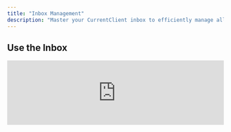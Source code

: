 ```yaml
---
title: "Inbox Management"
description: "Master your CurrentClient inbox to efficiently manage all client communications"
---
```


## Use the Inbox

<iframe 
  src="https://www.loom.com/embed/a8d77ebf04084de4b0a921cc1fdbd656" 
  width="100%" 
  height={400}
  frameBorder={0} 
  allowFullScreen
/>

**Duration:** 9 minutes

Master your CurrentClient inbox to efficiently manage all client communications, including texts, calls, and conversation history in one unified interface.

<Info>
  **Inbox Features:** View conversation history, respond to messages, see contact details, and manage all communications from one unified interface.
</Info>

## Schedule Individual Messages

<iframe 
  src="https://www.loom.com/embed/e712cf7caac4459fa47585fd5ae5e563" 
  width="100%" 
  height={400}
  frameBorder={0} 
  allowFullScreen
/>

**Duration:** 3 minutes

Schedule messages to be sent at the optimal time for your contacts, ensuring your communications arrive when they're most likely to be seen.

## Conversation Management

<iframe 
  src="https://www.loom.com/embed/cf9ea882d9224c34b148634d2ff70655" 
  width="100%" 
  height={400}
  frameBorder={0} 
  allowFullScreen
/>

**Duration:** 2 minutes

Understand the difference between active and completed conversations and how to effectively manage your communication workflow.

## Inbox Organization

<CardGroup cols={2}>
  <Card title="Active Conversations" icon="comments">
    Ongoing discussions requiring follow-up or response
  </Card>
  <Card title="Completed Conversations" icon="check-circle">
    Resolved issues or finished discussions
  </Card>
  <Card title="Unread Messages" icon="envelope">
    New messages that haven't been viewed yet
  </Card>
  <Card title="Scheduled Messages" icon="calendar-clock">
    Messages set to send at future dates/times
  </Card>
</CardGroup>

## Inbox Best Practices

<Steps>
  <Step title="Regular Check-ins">
    Check your inbox multiple times throughout the day
  </Step>
  <Step title="Quick Response">
    Respond to messages promptly, even if just to acknowledge receipt
  </Step>
  <Step title="Organize Conversations">
    Mark conversations as complete when resolved
  </Step>
  <Step title="Use Templates">
    Create message templates for common responses
  </Step>
</Steps>

## Message Scheduling Strategy

<Accordion title="Optimal Send Times">
  **Best practices for message timing:**
  - **Business Hours:** 9 AM - 5 PM in recipient's time zone
  - **Weekdays:** Tuesday through Thursday typically perform best
  - **Avoid:** Late evenings, early mornings, and weekends
  - **Special Events:** Consider holidays and industry-specific busy periods
</Accordion>

<Accordion title="Time Zone Considerations">
  - Always schedule based on the recipient's local time
  - Use CurrentClient's automatic time zone detection
  - Double-check time zones for important messages
  - Consider daylight saving time changes
</Accordion>

<Tip>
  **Best Practice:** Schedule messages during business hours in your contact's time zone for better response rates.
</Tip>

## Conversation States

<Accordion title="Active vs Completed Conversations">
  **Active Conversations:**
  - Ongoing client discussions requiring follow-up
  - New messages or recent activity
  - Pending responses or actions needed
  
  **Completed Conversations:**  
  - Resolved client issues or completed transactions
  - Archived for record-keeping
  - No immediate action required
</Accordion>

## Inbox Efficiency Tips

### Quick Actions
- **Keyboard Shortcuts** - Learn hotkeys for common actions
- **Bulk Operations** - Select multiple conversations for mass actions
- **Search & Filter** - Find specific conversations quickly
- **Contact Context** - View full contact details without leaving inbox

### Response Templates
Create templates for:
- Initial responses and acknowledgments
- Common questions and answers
- Follow-up reminders
- Appointment confirmations
- Thank you messages

<Warning>
  **Response Time:** Quick response times improve client satisfaction and can significantly impact business outcomes. Aim to respond within 2-4 hours during business hours.
</Warning>

## Advanced Inbox Features

<CardGroup cols={3}>
  <Card title="Message Search" icon="magnifying-glass">
    Find specific messages or conversations instantly
  </Card>
  <Card title="Conversation Notes" icon="note-sticky">
    Add internal notes to track conversation context
  </Card>
  <Card title="Auto-replies" icon="robot">
    Set automatic responses for after-hours or vacation
  </Card>
</CardGroup>

<Info>
  **Workflow Tip:** Regularly review and categorize conversations to maintain an organized inbox and ensure no client communications fall through the cracks.
</Info>